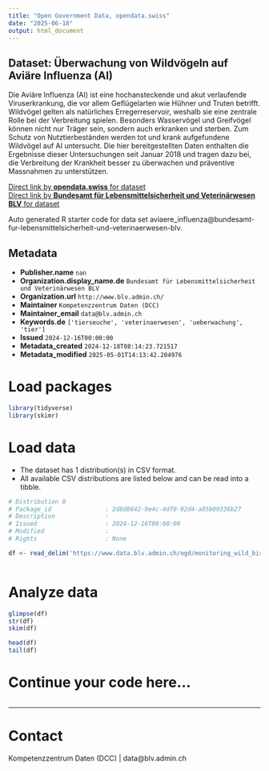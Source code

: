 ```yaml
---
title: "Open Government Data, opendata.swiss"
date: "2025-06-18"
output: html_document
---
```


## Dataset: Überwachung von Wildvögeln auf Aviäre Influenza (AI)

Die Aviäre Influenza (AI) ist eine hochansteckende und akut verlaufende Viruserkrankung, die vor allem Geflügelarten wie Hühner und Truten betrifft. Wildvögel gelten als natürliches Erregerreservoir, weshalb sie eine zentrale Rolle bei der Verbreitung spielen. Besonders Wasservögel und Greifvögel können nicht nur Träger sein, sondern auch erkranken und sterben. Zum Schutz von Nutztierbeständen werden tot und krank aufgefundene Wildvögel auf AI untersucht. Die hier bereitgestellten Daten enthalten die Ergebnisse dieser Untersuchungen seit Januar 2018 und tragen dazu bei, die Verbreitung der Krankheit besser zu überwachen und präventive Massnahmen zu unterstützen.

[Direct link by **opendata.swiss** for dataset](https://opendata.swiss/de/dataset/uberwachung-von-wildvogeln-auf-aviare-influenza-ai)<br>
[Direct link by **Bundesamt für Lebensmittelsicherheit und Veterinärwesen BLV** for dataset](https://www.blv.admin.ch/blv/de/home/tiere/tierseuchen/uebersicht-seuchen/alle-tierseuchen/ai/ai-aktuell.html)

Auto generated R starter code for data set aviaere_influenza@bundesamt-fur-lebensmittelsicherheit-und-veterinaerwesen-blv.

## Metadata

- **Publisher.name** `nan`
- **Organization.display_name.de** `Bundesamt für Lebensmittelsicherheit und Veterinärwesen BLV`
- **Organization.url** `http://www.blv.admin.ch/`
- **Maintainer** `Kompetenzzentrum Daten (DCC)`
- **Maintainer_email** `data@blv.admin.ch`
- **Keywords.de** `['tierseuche', 'veterinaerwesen', 'ueberwachung', 'tier']`
- **Issued** `2024-12-16T00:00:00`
- **Metadata_created** `2024-12-18T08:14:23.721517`
- **Metadata_modified** `2025-05-01T14:13:42.204976`


# Load packages

```r

library(tidyverse)
library(skimr)

```

# Load data

-   The dataset has 1 distribution(s) in CSV format.
-   All available CSV distributions are listed below and can be read into a tibble.

```r

# Distribution 0
# Package_id               : 2d8d8642-9e4c-4df0-92d4-a05b09336b27
# Description              : 
# Issued                   : 2024-12-16T00:00:00
# Modified                 : 
# Rights                   : None

df <- read_delim('https://www.data.blv.admin.ch/ogd/monitoring_wild_birds_avian_influenza/monitoring_wild_birds_avian_influenza.csv')



```

# Analyze data

```r

glimpse(df)
str(df)
skim(df)

head(df)
tail(df)

```

# Continue your code here...

```r

```

------------------------------------------------------------------------

# Contact

Kompetenzzentrum Daten (DCC) | data@blv.admin.ch
